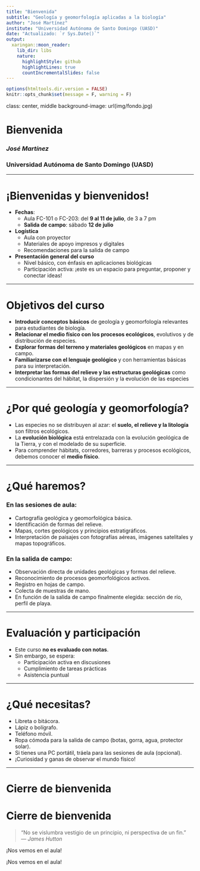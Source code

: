 ```yaml
---
title: "Bienvenida"
subtitle: "Geología y geomorfología aplicadas a la biología"
author: "José Martínez"
institute: "Universidad Autónoma de Santo Domingo (UASD)"
date: "Actualizado: `r Sys.Date()`"
output:
  xaringan::moon_reader:
    lib_dir: libs
    nature:
      highlightStyle: github
      highlightLines: true
      countIncrementalSlides: false
---
```


```r
options(htmltools.dir.version = FALSE)
knitr::opts_chunk$set(message = F, warning = F)
```

class: center, middle
background-image: url(img/fondo.jpg)

# Bienvenida
### *José Martínez*
### Universidad Autónoma de Santo Domingo (UASD)

---

# ¡Bienvenidas y bienvenidos!

- **Fechas**:  
  - Aula FC-101 o FC-203: del **9 al 11 de julio**, de 3 a 7 pm
  - **Salida de campo**: sábado **12 de julio**

- **Logística**  
  - Aula con proyector  
  - Materiales de apoyo impresos y digitales  
  - Recomendaciones para la salida de campo

- **Presentación general del curso**
  - Nivel básico, con énfasis en aplicaciones biológicas
  - Participación activa: ¡este es un espacio para preguntar, proponer y conectar ideas!

---

# Objetivos del curso

- **Introducir conceptos básicos** de geología y geomorfología relevantes para estudiantes de biología.
- **Relacionar el medio físico con los procesos ecológicos**, evolutivos y de distribución de especies.
- **Explorar formas del terreno y materiales geológicos** en mapas y en campo.
- **Familiarizarse con el lenguaje geológico** y con herramientas básicas para su interpretación.
- **Interpretar las formas del relieve y las estructuras geológicas** como condicionantes del hábitat, la dispersión y la evolución de las especies

---

# ¿Por qué geología y geomorfología?

- Las especies no se distribuyen al azar: el **suelo, el relieve y la litología** son filtros ecológicos.
- La **evolución biológica** está entrelazada con la evolución geológica de la Tierra, y con el modelado de su superficie.
- Para comprender hábitats, corredores, barreras y procesos ecológicos, debemos conocer el **medio físico**.

---

# ¿Qué haremos?

### En las sesiones de aula:

- Cartografía geológica y geomorfológica básica.
- Identificación de formas del relieve.
- Mapas, cortes geológicos y principios estratigráficos.
- Interpretación de paisajes con fotografías aéreas, imágenes satelitales y mapas topográficos.

### En la salida de campo:

- Observación directa de unidades geológicas y formas del relieve.
- Reconocimiento de procesos geomorfológicos activos.
- Registro en hojas de campo.
- Colecta de muestras de mano.
- En función de la salida de campo finalmente elegida: sección de río, perfil de playa.


---

# Evaluación y participación

- Este curso **no es evaluado con notas**.
- Sin embargo, se espera:
  - Participación activa en discusiones
  - Cumplimiento de tareas prácticas
  - Asistencia puntual

---

# ¿Qué necesitas?

- Libreta o bitácora.
- Lápiz o bolígrafo.
- Teléfono móvil.
- Ropa cómoda para la salida de campo (botas, gorra, agua, protector solar).
- Si tienes una PC portátil, tráela para las sesiones de aula (opcional).
- ¡Curiosidad y ganas de observar el mundo físico!

---

# Cierre de bienvenida

# Cierre de bienvenida

> "No se vislumbra vestigio de un principio, ni perspectiva de un fin."  
> — *James Hutton*

¡Nos vemos en el aula!


¡Nos vemos en el aula!